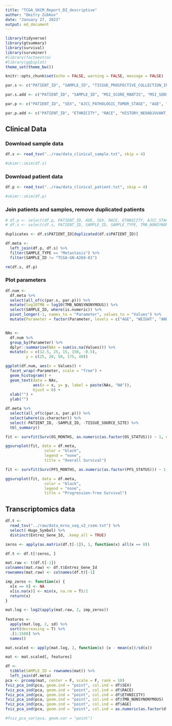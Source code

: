 ```yaml
---
title: "TCGA_SKCM_Report_DZ_descriptive"
author: "Dmitry Zubkov"
date: "January 27, 2023"
output: md_document
---
```


```r
library(tidyverse)
library(gtsummary)
library(survival)
library(survminer)
#library(factoextra)
#library(ggbiplot)
theme_set(theme_bw())

knitr::opts_chunk$set(echo = FALSE, warning = FALSE, message = FALSE)

par.s <- c("PATIENT_ID", "SAMPLE_ID", "TISSUE_PROSPECTIVE_COLLECTION_INDICATOR", "TISSUE_RETROSPECTIVE_COLLECTION_INDICATOR", "SAMPLE_TYPE", "TISSUE_SOURCE_SITE", "ANEUPLOIDY_SCORE", "TMB_NONSYNONYMOUS")

par.s.add <- c("PATIENT_ID", "SAMPLE_ID", "MSI_SCORE_MANTIS", "MSI_SENSOR_SCORE")

par.p <- c("PATIENT_ID", "SEX", "AJCC_PATHOLOGIC_TUMOR_STAGE", "AGE", "WEIGHT", "PERSON_NEOPLASM_CANCER_STATUS")

par.p.add <- c("PATIENT_ID", "ETHNICITY", "RACE", "HISTORY_NEOADJUVANT_TRTYN", "NEW_TUMOR_EVENT_AFTER_INITIAL_TREATMENT", "PRIOR_DX", "RADIATION_THERAPY")
```

## Clinical Data 

### Download sample data


```r
df.s <- read_tsv("../raw/data_clinical_sample.txt", skip = 4)

#skimr::skim(df.s)
```

### Download patient data

```r
df.p <- read_tsv("../raw/data_clinical_patient.txt", skip = 4)

#skimr::skim(df.p)
```

### Join patients and samples, remove duplicated patients

```r

# df.p <- select(df.p, PATIENT_ID, AGE, SEX, RACE, ETHNICITY, AJCC_STAGING_EDITION, OS_STATUS, OS_MONTHS, PFS_STATUS, PFS_MONTHS)
# df.s <- select(df.s, PATIENT_ID, SAMPLE_ID, SAMPLE_TYPE, TMB_NONSYNONYMOUS)

duplicates <- df.s$PATIENT_ID[duplicated(df.s$PATIENT_ID)]

df.meta <-
  left_join(df.p, df.s) %>%
  filter(SAMPLE_TYPE == "Metastasis") %>%
  filter(SAMPLE_ID != "TCGA-GN-A269-01")

rm(df.s, df.p)

```

### Plot parameters

```r
df.num <-
  df.meta %>%
  select(all_of(c(par.s, par.p))) %>%
  mutate(log10TMB = log10(TMB_NONSYNONYMOUS)) %>%
  select(SAMPLE_ID, where(is.numeric)) %>%
  pivot_longer(-1, names_to = "Parameter", values_to = "Values") %>%
  mutate(Parameter = factor(Parameter, levels = c("AGE", "WEIGHT", "ANEUPLOIDY_SCORE", "TMB_NONSYNONYMOUS", "log10TMB")))


NAs <- 
  df.num %>%
  group_by(Parameter) %>%
  dplyr::summarise(NAs = sum(is.na(Values))) %>%
  mutate(x = c(12.5, 25, 15, 150, -0.5),
         y = c(25, 20, 50, 175, 40))

ggplot(df.num, aes(x = Values)) +
  facet_wrap(~Parameter, scale = "free") +
  geom_histogram() +
  geom_text(data = NAs, 
            aes(x = x, y= y, label = paste(NAs, "NA")),
            hjust = 0) +
  xlab("") +
  ylab("")

```

```r
df.meta %>%
  select(all_of(c(par.s, par.p))) %>%
  select(where(is.character)) %>%
  select(-PATIENT_ID, -SAMPLE_ID, -TISSUE_SOURCE_SITE) %>%
  tbl_summary()
```


```r

fit <- survfit(Surv(OS_MONTHS, as.numeric(as.factor(OS_STATUS))) ~ 1, data = df.meta)

ggsurvplot(fit, data = df.meta,
                 color = "black",
                 legend = "none",
                 title = "Overall Survival")

fit <- survfit(Surv(PFS_MONTHS, as.numeric(as.factor(PFS_STATUS))) ~ 1, data = df.meta)

ggsurvplot(fit, data = df.meta,
                 color = "black",
                 legend = "none",
                 title = "Progression-free Survival")
```

## Transcriptomics data

```r

df.t <- 
  read_tsv("../raw/data_mrna_seq_v2_rsem.txt") %>%
  select(-Hugo_Symbol) %>%
  distinct(Entrez_Gene_Id, .keep_all = TRUE)

zeros <- apply(as.matrix(df.t[-1]), 1, function(x) all(x == 0))

df.t <- df.t[!zeros, ]

mat.raw <- t(df.t[-1])
colnames(mat.raw) <- df.t$Entrez_Gene_Id
rownames(mat.raw) <- colnames(df.t)[-1]

imp_zeros <- function(x) {
  x[x == 0] <- NA
  x[is.na(x)] <- min(x, na.rm = T)/2
  return(x)
}

mat.log <- log2(apply(mat.raw, 2, imp_zeros))
  
features <- 
  apply(mat.log, 2, sd) %>%
  sort(decreasing = T) %>%
  .[1:1500] %>%
  names()

mat.scaled <- apply(mat.log, 2, function(x) (x - mean(x))/sd(x))

mat <- mat.scaled[, features]

```
```r

df <- 
  tibble(SAMPLE_ID = rownames(mat)) %>% 
  left_join(df.meta)
pca <- prcomp(mat, center = F, scale = F, rank = 10)
fviz_pca_ind(pca, geom.ind = "point", col.ind = df$SEX)
fviz_pca_ind(pca, geom.ind = "point", col.ind = df$RACE)
fviz_pca_ind(pca, geom.ind = "point", col.ind = df$ETHNICITY)
fviz_pca_ind(pca, geom.ind = "point", col.ind = df$TMB_NONSYNONYMOUS)
fviz_pca_ind(pca, geom.ind = "point", col.ind = df$AGE)
fviz_pca_ind(pca, geom.ind = "point", col.ind = as.numeric(as.factor(df$AJCC_STAGING_EDITION)))

#fviz_pca_var(pca, geom.var = "point")

```

